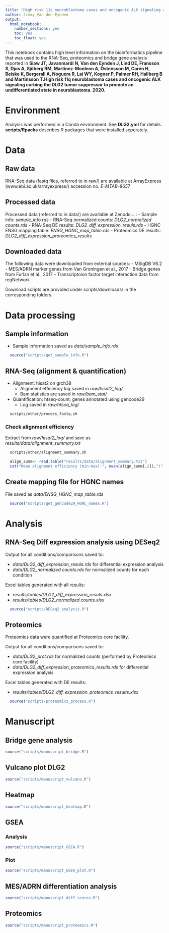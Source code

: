 ```yaml
---
title: "High risk 11q neuroblastoma cases and oncogenic ALK signaling curbing the DLG2 tumor suppressor to promote an undifferentiated state in neuroblastoma"
author: Jimmy Van den Eynden
output: 
  html_notebook:
    number_sections: yes
    toc: yes
    toc_float: yes
---
```


This notebook contains high level information on the bioinformatics pipeline that was used to the RNA-Seq, proteomics and bridge gene analysis reported in **Siaw JT, Javanmardi N, Van den Eynden J, Lind DE, Fransson S, Djos A, Sjöberg RM, Martinez-Monleon A, Östensson M, Carén H, Beiske K, Bergerall A, Noguera R, Lai WY, Kogner P, Palmer RH, Hallberg B and Martinsson T.High risk 11q neuroblastoma cases and oncogenic ALK signaling curbing the DLG2 tumor suppressor to promote an undifferentiated state in neuroblastoma. 2020.**

# Environment 

Analysis was performed in a Conda environment. See **DLG2.yml** for details. **scripts/Rpacks** describes R packages that were installed seperately.

# Data

## Raw data

RNA-Seq data (fastq files, referred to in raw/) are available at ArrayExpress (www.ebi.ac.uk/arrayexpress/) accession no. *E-MTAB-8657*

## Processed data

Processed data (referred to in data/) are available at Zenodo ...:
  - Sample info: *sample_info.rds*
  - RNA-Seq normalized counts: *DLG2_normalized counts.rds* 
  - RNA-Seq DE results: *DLG2_diff_expression_resuls.rds* 
  - HGNC ENSG mapping table: *ENSG_HGNC_map_table.rds*
  - Proteomics DE results: *DLG2_diff_expression_proteomics_results* 

## Downloaded data

The following data were downloaded from external sources:
- MSigDB V6.2
- MES/ADRN marker genes from Van Groningen et al., 2017
- Bridge genes from Furlan et al., 2017
- Transcriptoion factor target interaction data from regNetwork

Download scripts are provided under scripts/downloads/ in the corresponding folders.

# Data processing

## Sample information

* Sample information saved as *data/sample_info.rds*

```r
  source("scripts/get_sample_info.R")
```

## RNA-Seq (alignment & quantification)

* Alignment: hisat2 on grch38
    + Alignment efficiency log saved in *raw/hisat2_log/*
    + Bam statistics are saved in *raw/bam_stat/*

* Quantification: htseq-count, genes annotated using gencode29
    + Log saved in *raw/htseq_log/*

```bash
  scripts/other/process_fastq.sh
```

### Check alignment efficiency

Extract from *raw/hisat2_log/* and save as *results/data/alignment_summary.txt*

```bash
  scripts/other/alignment_summary.sh
```

```r
  align_summ<- read.table("results/data/alignment_summary.txt")
  cat("Mean alignment efficiency (min-max):", mean(align_summ[,2]),"(",min(align_summ[,2]),"-",max(align_summ[,2]),")")
```

## Create mapping file for HGNC names

File saved as *data/ENSG_HGNC_map_table.rds*

```r
  source("scripts/get_gencode29_HGNC_names.R")
```

# Analysis

## RNA-Seq Diff expression analysis using DESeq2

Output for all conditions/comparisons saved to:

* *data/DLG2_diff_expression_resuls.rds* for differential expression analysis
* *data/DLG2_normalized counts.rds* for normalized counts for each condition

Excel tables generated with all results: 

* *results/tables/DLG2_diff_expression_resuls.xlsx*
* *results/tables/DLG2_normalized counts.xlsx*

```r
  source("scripts/DESeq2_analysis.R")
```

## Proteomics

Proteomics data were quantified at Proteomics core facility. 

Output for all conditions/comparisons saved to:

* *data/DLG2_prot.rds* for normalized counts (performed by Proteomics core facility)
* *data/DLG2_diff_expression_proteomics_results.rds* for differential expression analysis

Excel tables generated with DE results: 

* *results/tables/DLG2_diff_expression_proteomics_results.xlsx*

```r
  source("scripts/proteomics_process.R")
```

# Manuscript

## Bridge gene analysis
```r
source("scripts/manuscript_bridge.R")
```

## Vulcano plot DLG2
```r
source("scripts/manuscript_vulcano.R")
```

## Heatmap
```r
source("scripts/manuscript_heatmap.R")
```

## GSEA

### Analysis

```r
source("scripts/manuscript_GSEA.R")
```

### Plot

```r
source("scripts/manuscript_GSEA_plot.R")
```

## MES/ADRN differentiation analysis
```r
source("scripts/manuscript_diff_scores.R")
```

## Proteomics
```r
source("scripts/manuscript_proteomics.R")
```

